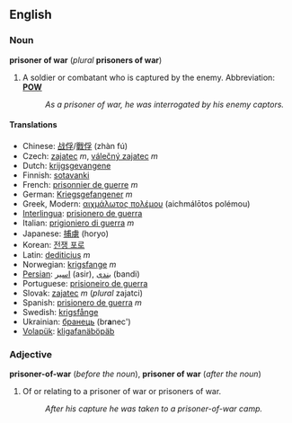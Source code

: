 ==English==
===Noun===
{{wikipedia}}
'''prisoner of war''' (''plural'' '''prisoners of war''')

#A soldier or combatant who is captured by the enemy.  Abbreviation: '''[[POW]]'''
#:''As a prisoner of war, he was interrogated by his enemy captors.''

====Translations====
*Chinese: [[战俘]]/[[戰俘]] (zhàn fú)
*Czech: [[zajatec]] ''m'', [[válečný zajatec]] ''m''
*Dutch: [[krijgsgevangene]]
*Finnish: [[sotavanki]]
*French: [[prisonnier de guerre]] ''m''
*German: [[Kriegsgefangener]] ''m''
*Greek, Modern: [[αιχμάλωτος πολέμου]] (aichmál&#333;tos polémou)
*[[Interlingua]]: [[prisionero de guerra]] 
*Italian: [[prigioniero di guerra]] ''m''
*Japanese: [[捕虜]] (horyo)
*Korean: [[전쟁 포로]]
*Latin: [[dediticius]] ''m''
*Norwegian: [[krigsfange]] ''m''
*[[Persian]]: [[اسیر]] (asir), [[بندی]] (bandi)
*Portuguese: [[prisioneiro de guerra]]
*Slovak: [[zajatec]] ''m'' (''plural'' zajatci)
*Spanish: [[prisionero de guerra]] ''m''
*Swedish: [[krigsfånge]] 
*Ukrainian: [[бранець]] (br'''a'''nec') {{m}}
*[[Volapük]]: [[kligafanäböpäb]]

===Adjective===
'''prisoner-of-war''' (''before the noun''), '''prisoner of war''' (''after the noun'')
#Of or relating to a prisoner of war or prisoners of war.
#:''After his capture he was taken to a prisoner-of-war camp.''